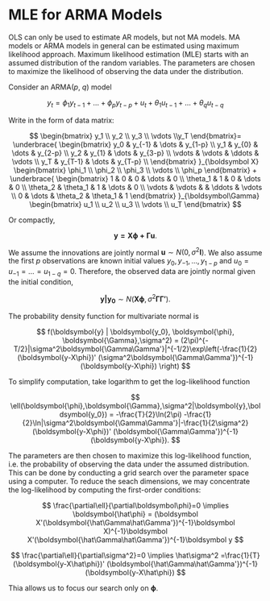 # MLE for ARMA Models

OLS can only be used to estimate AR models, but not MA models. MA models
or ARMA models in general can be estimated using maximum likelihood
approach. Maximum likelihood estimation (MLE) starts with an assumed
distribution of the random variables. The parameters are chosen to
maximize the likelihood of observing the data under the distribution.

Consider an ARMA($p$, $q$) model

$$
y_t = \phi_1 y_{t-1} +\dots + \phi_p y_{t-p} + u_t + \theta_1 u_{t-1} + \dots + \theta_q u_{t-q}
$$

Write in the form of data matrix:

$$
\begin{bmatrix}
y_1 \\ y_2 \\ y_3 \\ \vdots \\y_T
\end{bmatrix}=
\underbrace{
\begin{bmatrix}
y_0 & y_{-1} & \dots & y_{1-p} \\
y_1 & y_{0} & \dots & y_{2-p} \\
y_2 & y_{1} & \dots & y_{3-p} \\
\vdots & \vdots & \ddots & \vdots \\
y_T & y_{T-1} & \dots & y_{T-p} \\
\end{bmatrix}
}_{\boldsymbol X}
\begin{bmatrix}
\phi_1 \\ \phi_2 \\ \phi_3 \\ \vdots \\ \phi_p
\end{bmatrix} +
\underbrace{
\begin{bmatrix}
1 & 0 & 0 & \dots & 0 \\
\theta_1 & 1 & 0 & \dots & 0 \\
\theta_2 & \theta_1 & 1 & \dots & 0 \\
\vdots & \vdots & & \ddots & \vdots \\
0  & \dots & \theta_2 & \theta_1 & 1
\end{bmatrix}
}_{\boldsymbol\Gamma}
\begin{bmatrix}
u_1 \\ u_2 \\ u_3 \\ \vdots \\ u_T
\end{bmatrix}
$$

Or compactly,

$$
\boldsymbol{y = X\phi + \Gamma u}.
$$

We assume the innovations are jointly normal
$\boldsymbol u \sim N(0,\sigma^2\boldsymbol I)$. We also assume the
first $p$ observations are known initial values
$y_0, y_{-1},\dots,y_{1-p}$ and $u_0 = u_{-1} = \dots = u_{1-q} = 0$.
Therefore, the observed data are jointly normal given the initial
condition,

$$
\boldsymbol{y|y_0} \sim N(\boldsymbol{X\phi}, \sigma^2\boldsymbol{\Gamma\Gamma'}).
$$

The probability density function for multivariate normal is

$$
f(\boldsymbol{y} | \boldsymbol{y_0}, \boldsymbol{\phi}, \boldsymbol{\Gamma},\sigma^2) = (2\pi)^{-T/2}|\sigma^2\boldsymbol{\Gamma\Gamma'}|^{-1/2}\exp\left(-\frac{1}{2}(\boldsymbol{y-X\phi})' (\sigma^2\boldsymbol{\Gamma\Gamma'})^{-1} (\boldsymbol{y-X\phi}) \right)
$$

To simplify computation, take logarithm to get the log-likelihood
function

$$
\ell(\boldsymbol{\phi},\boldsymbol{\Gamma},\sigma^2|\boldsymbol{y},\boldsymbol{y_0}) = -\frac{T}{2}\ln(2\pi) -\frac{1}{2}\ln|\sigma^2\boldsymbol{\Gamma\Gamma'}|-\frac{1}{2\sigma^2}(\boldsymbol{y-X\phi})' (\boldsymbol{\Gamma\Gamma'})^{-1} (\boldsymbol{y-X\phi}).
$$

The parameters are then chosen to maximize this log-likelihood function,
i.e. the probability of observing the data under the assumed
distribution. This can be done by conducting a grid search over the
parameter space using a computer. To reduce the seach dimensions, we may
concentrate the log-likelihood by computing the first-order conditions:

$$
\frac{\partial\ell}{\partial\boldsymbol\phi}=0 \implies \boldsymbol{\hat\phi} = (\boldsymbol X'(\boldsymbol{\hat\Gamma\hat\Gamma'})^{-1}\boldsymbol X)^{-1}\boldsymbol X'(\boldsymbol{\hat\Gamma\hat\Gamma'})^{-1}\boldsymbol y
$$

$$
\frac{\partial\ell}{\partial\sigma^2}=0 \implies \hat\sigma^2 =\frac{1}{T} (\boldsymbol{y-X\hat\phi})' (\boldsymbol{\hat\Gamma\hat\Gamma'})^{-1} (\boldsymbol{y-X\hat\phi})
$$

Thia allows us to focus our search only on $\boldsymbol\phi$.
